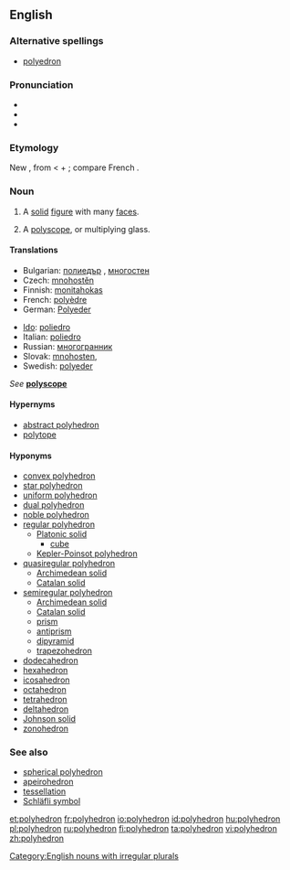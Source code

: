 ==English==
{{wikipedia}}

===Alternative spellings===
*[[polyedron]]

===Pronunciation===
* {{enPR|pŏlēhē'drən}}
* {{IPA|/pɒli'hiːdrən/}}
* {{SAMPA|/pQli"hi:dr@n/}}

===Etymology===
New {{etyl|la}}, from {{Gr.}} {{term|πολύεδρον|sc=Grek|tr=polyhedron}} < {{term|πολύς|sc=Grek|tr=polys||many}} + {{term|ἕδρα|sc=Polytonic|tr=hedron||seat}}; compare French {{term|polyèdre|lang=fr}}.

===Noun===
{{en-noun|polyhedr|a|pl2=polyhedrons}}

# {{geometry}} A [[solid]] [[figure]] with many [[face]]s.
# {{optics}} A [[polyscope]], or multiplying glass.

====Translations====
{{trans-top|geometry: solid figure}}
* Bulgarian: [[полиедър]] {{m}}, [[многостен]] {{m}}
* Czech: [[mnohostěn]] {{m}}
* Finnish: [[monitahokas]]
* French: [[polyèdre]] {{m}}
* German: [[Polyeder]] {{n}}
{{trans-mid}}
* [[Ido]]: [[poliedro]]
* Italian: [[poliedro]]
* Russian: [[многогранник]] {{m}}
* Slovak: [[mnohosten]], {{m}}
* Swedish: [[polyeder]] {{c}}
{{trans-bottom}}
{{trans-top|polyscope}}
''See'' '''[[polyscope]]'''
{{trans-mid}}
{{trans-bottom}}

====Hypernyms====
* [[abstract polyhedron]]
* [[polytope]]

====Hyponyms====
* [[convex polyhedron]]
* [[star polyhedron]]
* [[uniform polyhedron]]
* [[dual polyhedron]]
* [[noble polyhedron]]
* [[regular polyhedron]]
** [[Platonic solid]]
*** [[cube]]
** [[Kepler-Poinsot polyhedron]]
* [[quasiregular polyhedron]]
** [[Archimedean solid]]
** [[Catalan solid]]
* [[semiregular polyhedron]]
** [[Archimedean solid]]
** [[Catalan solid]]
** [[prism]]
** [[antiprism]]
** [[dipyramid]]
** [[trapezohedron]]
* [[dodecahedron]]
* [[hexahedron]]
* [[icosahedron]]
* [[octahedron]]
* [[tetrahedron]]
* [[deltahedron]]
* [[Johnson solid]]
* [[zonohedron]]

===See also===
* [[spherical polyhedron]]
* [[apeirohedron]]
* [[tessellation]]
* [[Schläfli symbol]]

[[Category:English nouns with irregular plurals]]

[[et:polyhedron]]
[[fr:polyhedron]]
[[io:polyhedron]]
[[id:polyhedron]]
[[hu:polyhedron]]
[[pl:polyhedron]]
[[ru:polyhedron]]
[[fi:polyhedron]]
[[ta:polyhedron]]
[[vi:polyhedron]]
[[zh:polyhedron]]